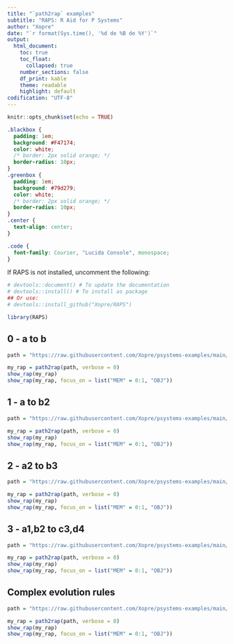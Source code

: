 ```yaml
---
title: "`path2rap` examples"
subtitle: "RAPS: R Aid for P Systems"
author: "Xopre"
date: "`r format(Sys.time(), '%d de %B de %Y')`"
output: 
  html_document:
    toc: true
    toc_float: 
      collapsed: true
    number_sections: false 
    df_print: kable
    theme: readable
    highlight: default 
codification: "UTF-8"
---
```


```r
knitr::opts_chunk$set(echo = TRUE)
```

```css
.blackbox {
  padding: 1em;
  background: #F47174;
  color: white;
  /* border: 2px solid orange; */
  border-radius: 10px;
}
.greenbox {
  padding: 1em;
  background: #79d279;
  color: white;
  /* border: 2px solid orange; */
  border-radius: 10px;
}
.center {
  text-align: center;
}

.code {
  font-family: Courier, "Lucida Console", monospace;
}
```

If RAPS is not installed, uncomment the following:
```r
# devtools::document() # To update the documentation
# devtools::install() # To install as package
## Or use:
# devtools::install_github("Xopre/RAPS")
```

```r
library(RAPS)
```
## 0 - a to b
```r
path = "https://raw.githubusercontent.com/Xopre/psystems-examples/main/plingua5/RAPS/increasing_rules/0%20-%20%20a_to_b.xml"

my_rap = path2rap(path, verbose = 0)
show_rap(my_rap)
show_rap(my_rap, focus_on = list("MEM" = 0:1, "OBJ"))
```


## 1 - a to b2
```r
path = "https://raw.githubusercontent.com/Xopre/psystems-examples/main/plingua5/RAPS/increasing_rules/1%20-%20%20a_to_b2.xml"

my_rap = path2rap(path, verbose = 0)
show_rap(my_rap)
show_rap(my_rap, focus_on = list("MEM" = 0:1, "OBJ"))
```


## 2 - a2 to b3
```r
path = "https://raw.githubusercontent.com/Xopre/psystems-examples/main/plingua5/RAPS/increasing_rules/2%20-%20%20a2_to_b3.xml"

my_rap = path2rap(path, verbose = 0)
show_rap(my_rap)
show_rap(my_rap, focus_on = list("MEM" = 0:1, "OBJ"))
```


## 3 - a1,b2 to c3,d4
```r
path = "https://raw.githubusercontent.com/Xopre/psystems-examples/main/plingua5/RAPS/increasing_rules/3%20-%20%20a1%2Cb2_to_c3%2Cd4.xml"

my_rap = path2rap(path, verbose = 0)
show_rap(my_rap)
show_rap(my_rap, focus_on = list("MEM" = 0:1, "OBJ"))
```


## Complex evolution rules
```r
path = "https://raw.githubusercontent.com/Xopre/psystems-examples/main/plingua5/RAPS/stochastic_model_001_RAPS_like_evolution.xml"

my_rap = path2rap(path, verbose = 0)
show_rap(my_rap)
show_rap(my_rap, focus_on = list("MEM" = 0:1, "OBJ"))
```
